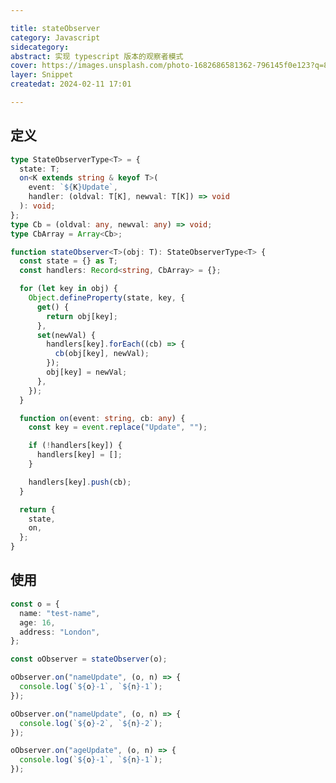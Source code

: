 ```yaml
---

title: stateObserver
category: Javascript
sidecategory:
abstract: 实现 typescript 版本的观察者模式
cover: https://images.unsplash.com/photo-1682686581362-796145f0e123?q=80&w=2670&auto=format&fit=crop&ixlib=rb-4.0.3&ixid=M3wxMjA3fDF8MHxwaG90by1wYWdlfHx8fGVufDB8fHx8fA%3D%3D
layer: Snippet
createdat: 2024-02-11 17:01

---
```



## 定义

```ts
type StateObserverType<T> = {
  state: T;
  on<K extends string & keyof T>(
    event: `${K}Update`,
    handler: (oldval: T[K], newval: T[K]) => void
  ): void;
};
type Cb = (oldval: any, newval: any) => void;
type CbArray = Array<Cb>;

function stateObserver<T>(obj: T): StateObserverType<T> {
  const state = {} as T;
  const handlers: Record<string, CbArray> = {};

  for (let key in obj) {
    Object.defineProperty(state, key, {
      get() {
        return obj[key];
      },
      set(newVal) {
        handlers[key].forEach((cb) => {
          cb(obj[key], newVal);
        });
        obj[key] = newVal;
      },
    });
  }

  function on(event: string, cb: any) {
    const key = event.replace("Update", "");

    if (!handlers[key]) {
      handlers[key] = [];
    }

    handlers[key].push(cb);
  }

  return {
    state,
    on,
  };
}
```

## 使用

```ts
const o = {
  name: "test-name",
  age: 16,
  address: "London",
};

const oObserver = stateObserver(o);

oObserver.on("nameUpdate", (o, n) => {
  console.log(`${o}-1`, `${n}-1`);
});

oObserver.on("nameUpdate", (o, n) => {
  console.log(`${o}-2`, `${n}-2`);
});

oObserver.on("ageUpdate", (o, n) => {
  console.log(`${o}-1`, `${n}-1`);
});
```

<Observer />

